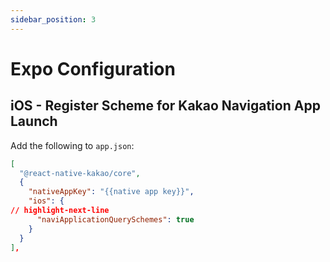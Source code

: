 ```yaml
---
sidebar_position: 3
---
```


# Expo Configuration

## iOS - Register Scheme for Kakao Navigation App Launch

Add the following to `app.json`:

```json title='app.json'
[
  "@react-native-kakao/core",
  {
    "nativeAppKey": "{{native app key}}",
    "ios": {
// highlight-next-line
      "naviApplicationQuerySchemes": true
    }
  }
],
```
